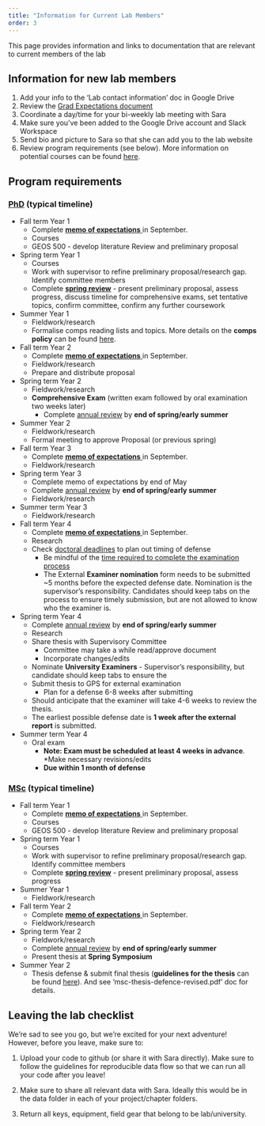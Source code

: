 ```yaml
---
title: "Information for Current Lab Members"
order: 3
---
```


This page provides information and links to documentation that are relevant to current members of the lab

## Information for new lab members

1) Add your info to the 'Lab contact information' doc in Google Drive
2) Review the <a href=./files/grad_expectations_MicrometLab_20220114.pdf>Grad Expectations document </a>
3) Coordinate a day/time for your bi-weekly lab meeting with Sara
4) Make sure you’ve been added to the Google Drive account and Slack Workspace
5) Send bio and picture to Sara so that she can add you to the lab website
6) Review program requirements (see below). More information on potential courses can be found [here](https://docs.google.com/document/d/1Aj2DghLRYhFqoIMposPYwHl772gsQ8CTwZ09oXXrJDw/edit?usp=sharing).

## Program requirements
### [PhD](https://geog.ubc.ca/graduate/phd-program/) (typical timeline)

* Fall term Year 1
  * Complete <a href=./files/Memo_of_Expectations_PhD.pdf>**memo of expectations** </a> in September. 
  * Courses
  * GEOS 500 - develop literature Review and preliminary proposal

* Spring term Year 1
  * Courses
  * Work with supervisor to refine preliminary proposal/research gap. Identify committee members 
  * Complete <a href=./files/spring-review-2.docx>**spring review**</a> - present preliminary proposal, assess progress, discuss timeline for comprehensive exams, set tentative topics, confirm committee, confirm any further coursework
  
* Summer Year 1
  * Fieldwork/research
  * Formalise comps reading lists and topics. More details on the **comps policy** can be found <a href=./files/GEOSCompsPolicy.docx>here</a>.

* Fall term Year 2
  * Complete <a href=./files/Memo_of_Expectations_PhD.pdf>**memo of expectations** </a> in September. 
  * Fieldwork/research
  * Prepare and distribute proposal

* Spring term Year 2
  * Fieldwork/research
  * **Comprehensive Exam** (written exam followed by oral examination two weeks later)
    * Complete <a href=./files/annual-review.docx>annual review</a> by **end of spring/early summer**

* Summer Year 2
  * Fieldwork/research
  * Formal meeting to approve Proposal (or previous spring)	

* Fall term Year 3
  * Complete <a href=./files/Memo_of_Expectations_PhD.pdf>**memo of expectations** </a> in September. 
  * Fieldwork/research
  
* Spring term Year 3
  * Complete memo of expectations by end of May
  * Complete <a href=./files/annual-review.docx>annual review</a> by **end of spring/early summer**
  * Fieldwork/research

* Summer term Year 3
  * Fieldwork/research
  
* Fall term Year 4
  * Complete <a href=./files/Memo_of_Expectations_PhD.pdf>**memo of expectations** </a> in September. 
  * Research
  * Check [doctoral deadlines](https://www.grad.ubc.ca/current-students/final-doctoral-exam/doctoral-deadlines) to plan out timing of defense 
    * Be mindful of the [time required to complete the examination process](https://www.grad.ubc.ca/current-students/final-doctoral-exam/examination-timeline ) 
    * The External **Examiner nomination** form needs to be submitted ~5 months before the expected  defense date.  Nomination is the supervisor's responsibility.  Candidates should keep tabs on the process to ensure timely submission, but are not allowed to know who the examiner is.

* Spring term Year 4
  * Complete <a href=./files/annual-review.docx>annual review</a> by **end of spring/early summer**
  * Research
  * Share thesis with Supervisory Committee
    * Committee may take a while read/approve document
    * Incorporate changes/edits
  * Nominate **University Examiners** - Supervisor’s responsibility, but candidate should keep tabs to ensure the 
  * Submit thesis to GPS for external examination
    * Plan for a defense 6-8 weeks after submitting
  * Should anticipate that the examiner will take 4-6 weeks to review the thesis.
  * The earliest possible defense date is **1 week after the external report** is submitted.
  
* Summer term Year 4
  * Oral exam
    * **Note: Exam must be scheduled at least 4 weeks in advance**.
  *Make necessary revisions/edits
    * **Due within 1 month of defense**

### [MSc](https://geog.ubc.ca/graduate/masters-programs/msc-geography/) (typical timeline)

* Fall term Year 1
  * Complete <a href=./files/Memo_of_Expectations_MSc.pdf>**memo of expectations** </a> in September. 
  * Courses
  * GEOS 500 - develop literature Review and preliminary proposal

* Spring term Year 1
  * Courses
  * Work with supervisor to refine preliminary proposal/research gap. Identify committee members 
  * Complete <a href=./files/spring-review-2.docx>**spring review**</a> - present preliminary proposal, assess progress
  
* Summer Year 1
  * Fieldwork/research

* Fall term Year 2
  * Complete <a href=./files/Memo_of_Expectations_MSc.pdf>**memo of expectations** </a> in September. 
  * Fieldwork/research

* Spring term Year 2
  * Fieldwork/research
  * Complete <a href=./files/annual-review.docx>annual review</a> by **end of spring/early summer**
  * Present thesis at **Spring Symposium**

* Summer Year 2
  * Thesis defense & submit final thesis (**guidelines for the thesis** can be found [here](https://www.grad.ubc.ca/current-students/dissertation-thesis-preparation/formatting-requirements)). And see ‘msc-thesis-defence-revised.pdf’ doc for details.

## Leaving the lab checklist

We're sad to see you go, but we're excited for your next adventure! However, before you leave, make sure to:

1) Upload your code to github (or share it with Sara directly). Make sure to follow the guidelines for reproducible data flow so that we can run all your code after you leave! 

2) Make sure to share all relevant data with Sara. Ideally this would be in the data folder in each of your project/chapter folders.

3) Return all keys, equipment, field gear that belong to be lab/university.

